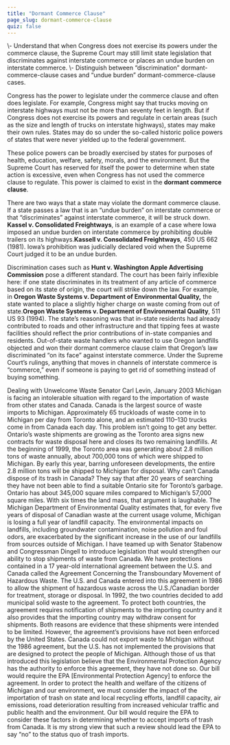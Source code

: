 ```yaml
---
title: "Dormant Commerce Clause"
page_slug: dormant-commerce-clause
quiz: false
---
```

<div className="content-chunk" data-subsection-id = "Learning-Objectives-54t">
<Info title="LEARNING OBJECTIVES">\- Understand that when Congress does not exercise its powers under the commerce clause, the Supreme Court may still limit state legislation that discriminates against interstate commerce or places an undue burden on interstate commerce.  
\- Distinguish between “discrimination” dormant-commerce-clause cases and “undue burden” dormant-commerce-clause cases.</Info>

Congress has the power to legislate under the commerce clause and often does legislate. For example, Congress might say that trucks moving on interstate highways must not be more than seventy feet in length. But if Congress does not exercise its powers and regulate in certain areas (such as the size and length of trucks on interstate highways), states may make their own rules. States may do so under the so-called historic police powers of states that were never yielded up to the federal government. 

These police powers can be broadly exercised by states for purposes of health, education, welfare, safety, morals, and the environment. But the Supreme Court has reserved for itself the power to determine when state action is excessive, even when Congress has not used the commerce clause to regulate. This power is claimed to exist in the **dormant commerce clause**. 

There are two ways that a state may violate the dormant commerce clause. If a state passes a law that is an “undue burden” on interstate commerce or that “discriminates” against interstate commerce, it will be struck down. __Kassel v. Consolidated Freightways__, is an example of a case where Iowa imposed an undue burden on interstate commerce by prohibiting double trailers on its highways.__Kassell v. Consolidated Freightways__, 450 US 662 (1981). Iowa’s prohibition was judicially declared void when the Supreme Court judged it to be an undue burden.

Discrimination cases such as __Hunt v. Washington Apple Advertising Commission__ pose a different standard. The court has been fairly inflexible here: if one state discriminates in its treatment of any article of commerce based on its state of origin, the court will strike down the law. For example, in __Oregon Waste Systems v. Department of Environmental Quality,__ the state wanted to place a slightly higher charge on waste coming from out of state.__Oregon Waste Systems v. Department of Environmental Quality__, 511 US 93 (1994). The state’s reasoning was that in-state residents had already contributed to roads and other infrastructure and that tipping fees at waste facilities should reflect the prior contributions of in-state companies and residents. Out-of-state waste handlers who wanted to use Oregon landfills objected and won their dormant commerce clause claim that Oregon’s law discriminated “on its face” against interstate commerce. Under the Supreme Court’s rulings, anything that moves in channels of interstate commerce is “commerce,” even if someone is paying to get rid of something instead of buying something.

<Warning>Dealing with Unwelcome Waste Senator Carl Levin, January 2003 Michigan is facing an intolerable situation with regard to the importation of waste from other states and Canada. Canada is the largest source of waste imports to Michigan. Approximately 65 truckloads of waste come in to Michigan per day from Toronto alone, and an estimated 110–130 trucks come in from Canada each day. This problem isn’t going to get any better. Ontario’s waste shipments are growing as the Toronto area signs new contracts for waste disposal here and closes its two remaining landfills. At the beginning of 1999, the Toronto area was generating about 2.8 million tons of waste annually, about 700,000 tons of which were shipped to Michigan. By early this year, barring unforeseen developments, the entire 2.8 million tons will be shipped to Michigan for disposal. Why can’t Canada dispose of its trash in Canada? They say that after 20 years of searching they have not been able to find a suitable Ontario site for Toronto’s garbage. Ontario has about 345,000 square miles compared to Michigan’s 57,000 square miles. With six times the land mass, that argument is laughable. The Michigan Department of Environmental Quality estimates that, for every five years of disposal of Canadian waste at the current usage volume, Michigan is losing a full year of landfill capacity. The environmental impacts on landfills, including groundwater contamination, noise pollution and foul odors, are exacerbated by the significant increase in the use of our landfills from sources outside of Michigan. I have teamed up with Senator Stabenow and Congressman Dingell to introduce legislation that would strengthen our ability to stop shipments of waste from Canada. We have protections contained in a 17 year-old international agreement between the U.S. and Canada called the Agreement Concerning the Transboundary Movement of Hazardous Waste. The U.S. and Canada entered into this agreement in 1986 to allow the shipment of hazardous waste across the U.S./Canadian border for treatment, storage or disposal. In 1992, the two countries decided to add municipal solid waste to the agreement. To protect both countries, the agreement requires notification of shipments to the importing country and it also provides that the importing country may withdraw consent for shipments. Both reasons are evidence that these shipments were intended to be limited. However, the agreement’s provisions have not been enforced by the United States. Canada could not export waste to Michigan without the 1986 agreement, but the U.S. has not implemented the provisions that are designed to protect the people of Michigan. Although those of us that introduced this legislation believe that the Environmental Protection Agency has the authority to enforce this agreement, they have not done so. Our bill would require the EPA \[Environmental Protection Agency\] to enforce the agreement. In order to protect the health and welfare of the citizens of Michigan and our environment, we must consider the impact of the importation of trash on state and local recycling efforts, landfill capacity, air emissions, road deterioration resulting from increased vehicular traffic and public health and the environment. Our bill would require the EPA to consider these factors in determining whether to accept imports of trash from Canada. It is my strong view that such a review should lead the EPA to say “no” to the status quo of trash imports.</Warning>
</div>
